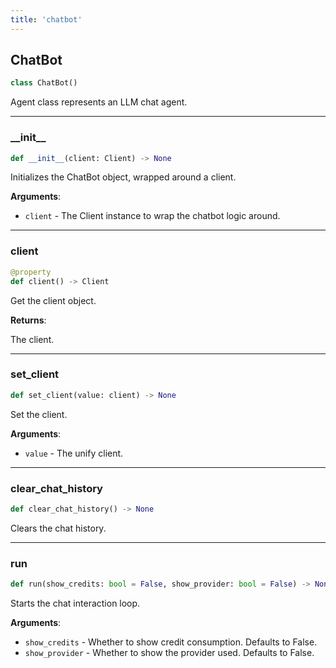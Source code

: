 ```yaml
---
title: 'chatbot'
---
```


<a id="chat.chatbot.ChatBot"></a>

## ChatBot

```python
class ChatBot()
```

Agent class represents an LLM chat agent.

<a id="chat.chatbot.ChatBot.__init__"></a>

---

### \_\_init\_\_

```python
def __init__(client: Client) -> None
```

Initializes the ChatBot object, wrapped around a client.

**Arguments**:

- `client` - The Client instance to wrap the chatbot logic around.

<a id="chat.chatbot.ChatBot.client"></a>

---

### client

```python
@property
def client() -> Client
```

Get the client object.  

**Returns**:

  The client.

<a id="chat.chatbot.ChatBot.set_client"></a>

---

### set\_client

```python
def set_client(value: client) -> None
```

Set the client.  

**Arguments**:

- `value` - The unify client.

<a id="chat.chatbot.ChatBot.clear_chat_history"></a>

---

### clear\_chat\_history

```python
def clear_chat_history() -> None
```

Clears the chat history.

<a id="chat.chatbot.ChatBot.run"></a>

---

### run

```python
def run(show_credits: bool = False, show_provider: bool = False) -> None
```

Starts the chat interaction loop.

**Arguments**:

- `show_credits` - Whether to show credit consumption. Defaults to False.
- `show_provider` - Whether to show the provider used. Defaults to False.

<a id="chat.clients.uni_llm"></a>
